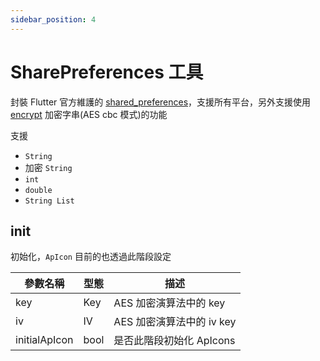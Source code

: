 ```yaml
---
sidebar_position: 4
---
```


# SharePreferences 工具

封裝 Flutter 官方維護的 [shared_preferences](https://pub.dev/packages/shared_preferences)，支援所有平台，另外支援使用 [encrypt](https://pub.dev/packages/encrypt) 加密字串(AES cbc 模式)的功能

支援 

 - `String`
 - 加密 `String`
 - `int`
 - `double`
 - `String List`

## init

初始化，`ApIcon` 目前的也透過此階段設定

| 參數名稱                         | 型態                             | 描述                             |
| ------------------------------- | ------------------------------- | ------------------------------- |
| key | Key | AES 加密演算法中的 key |
| iv | IV | AES 加密演算法中的 iv key |
| initialApIcon | bool | 是否此階段初始化 ApIcons |